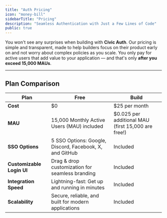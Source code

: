 ```yaml
---
title: "Auth Pricing"
icon: "money-bill"
sidebarTitle: "Pricing"
description: "Seamless Authentication with Just a Few Lines of Code"
public: true
---
```


You won't see any surprises when building with **Civic Auth**.
Our pricing is simple and transparent, made to help builders focus on their
product early on and not worry about complex policies as you scale.
You only pay for active users that add value to your application — and that's
only **after you exceed 15,000 MAUs**.

---
## Plan Comparison
| Plan                      | Free                                                    | Build                                              |
|---------------------------|---------------------------------------------------------|----------------------------------------------------|
| **Cost**                  | $0                                                      | $25 per month                                      |
| **MAU**                   | 15,000 Monthly Active Users (MAU) included              | $0.025 per additional MAU (first 15,000 are free!) |
| **SSO Options**           | 5 SSO Options: Google, Discord, Facebook, X, and GitHub | Included                                           |
| **Customizable Login UI** | Drag & drop customization for seamless branding         | Included                                           |
| **Integration Speed**     | Lightning-fast: Get up and running in minutes           | Included                                           |
| **Scalability**           | Secure, reliable, and built for modern applications     | Included                                           |